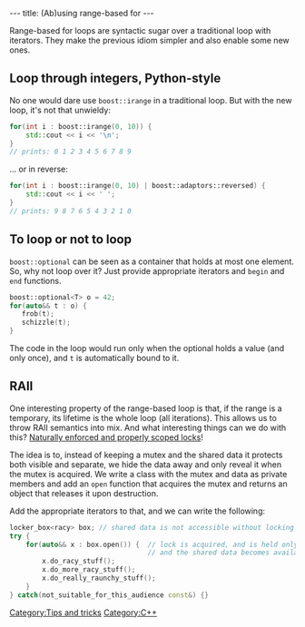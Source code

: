 ---
title: (Ab)using range-based for
---

Range-based for loops are syntactic sugar over a traditional loop with iterators. They make the previous idiom simpler and also enable some new ones.

== Loop through integers, Python-style ==

No one would dare use <code>boost::irange</code> in a traditional loop. But with the new loop, it's not that unwieldy:

<source lang="cpp">
for(int i : boost::irange(0, 10)) {
    std::cout << i << '\n';
}
// prints: 0 1 2 3 4 5 6 7 8 9 
</source>

... or in reverse:

<source lang="cpp">
for(int i : boost::irange(0, 10) | boost::adaptors::reversed) {
    std::cout << i << ' ';
}
// prints: 9 8 7 6 5 4 3 2 1 0 
</source>

== To loop or not to loop ==

<code>boost::optional</code> can be seen as a container that holds at most one element. So, why not loop over it? Just provide appropriate iterators and <code>begin</code> and <code>end</code> functions.

<source lang="cpp">
boost::optional<T> o = 42;
for(auto&& t : o) {
   frob(t);
   schizzle(t);
}
</source>

The code in the loop would run only when the optional holds a value (and only once), and <code>t</code> is automatically bound to it.

== RAII ==

One interesting property of the range-based loop is that, if the range is a temporary, its lifetime is the whole loop (all iterations). This allows us to throw RAII semantics into mix. And what interesting things can we do with this? [http://ideone.com/HK4Kw Naturally enforced and properly scoped locks]!

The idea is to, instead of keeping a mutex and the shared data it protects both visible and separate, we hide the data away and only reveal it when the mutex is acquired. We write a class with the mutex and data as private members and add an <code>open</code> function that acquires the mutex and returns an object that releases it upon destruction.

Add the appropriate iterators to that, and we can write the following:

<source lang="cpp">
locker_box<racy> box; // shared data is not accessible without locking
try {
    for(auto&& x : box.open()) {  // lock is acquired, and is held only while the loop runs
                                  // and the shared data becomes available through x
        x.do_racy_stuff();
        x.do_more_racy_stuff();
        x.do_really_raunchy_stuff();
    }
} catch(not_suitable_for_this_audience const&) {}
</source>

[[Category:Tips and tricks]]
[[Category:C++]]

